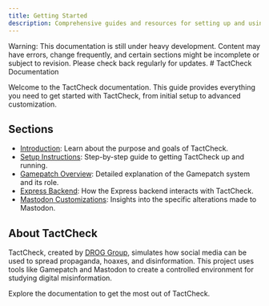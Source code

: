 ```yaml
---
title: Getting Started
description: Comprehensive guides and resources for setting up and using TactCheck.
---
```



<Callout type="warning">
  Warning: This documentation is still under heavy development. Content may have
  errors, change frequently, and certain sections might be incomplete or subject
  to revision. Please check back regularly for updates.
</Callout>
# TactCheck Documentation

Welcome to the TactCheck documentation. This guide provides everything you need to get started with TactCheck, from initial setup to advanced customization.

## Sections

- [Introduction](/docs/intro.md): Learn about the purpose and goals of TactCheck.
- [Setup Instructions](/docs/setup.md): Step-by-step guide to getting TactCheck up and running.
- [Gamepatch Overview](/docs/gamepatch.md): Detailed explanation of the Gamepatch system and its role.
- [Express Backend](/docs/express.md): How the Express backend interacts with TactCheck.
- [Mastodon Customizations](/docs/mastodon.md): Insights into the specific alterations made to Mastodon.

## About TactCheck

TactCheck, created by [DROG Group](https://drog.group), simulates how social media can be used to spread propaganda, hoaxes, and disinformation. This project uses tools like Gamepatch and Mastodon to create a controlled environment for studying digital misinformation.

Explore the documentation to get the most out of TactCheck.
